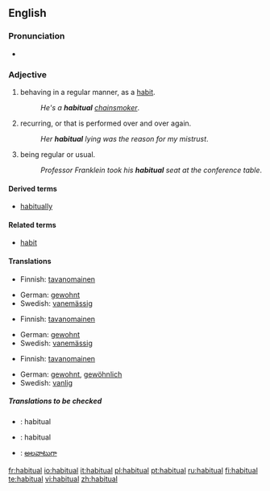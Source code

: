 ==English==

===Pronunciation===
*{{audio|en-us-habitual.ogg|Audio (US)}}

===Adjective===
{{en-adj}}

#behaving in a regular manner, as a [[habit]].
#:''He's a '''habitual''' [[chainsmoker]]''.
#recurring, or that is performed over and over again.
#:''Her '''habitual''' lying was the reason for my mistrust''.
#being regular or usual.
#:''Professor Franklein took his '''habitual''' seat at the conference table''.

====Derived terms====
*[[habitually]]

====Related terms====
*[[habit]]

====Translations====
{{trans-top|behaving in a regular manner, as a habit}}
*Finnish: [[tavanomainen]]
{{trans-mid}}
*German: [[gewohnt]]
*Swedish: [[vanemässig]]
{{trans-bottom}}

{{trans-top|recurring, or that is performed over and over again}}
*Finnish: [[tavanomainen]]
{{trans-mid}}
*German: [[gewohnt]]
*Swedish: [[vanemässig]]
{{trans-bottom}}

{{trans-top|being regular or usual}}
*Finnish: [[tavanomainen]]
{{trans-mid}}
*German: [[gewohnt]], [[gewöhnlich]]
*Swedish: [[vanlig]]
{{trans-bottom}}

=====Translations to be checked=====
{{checktrans}}
{{top}}
*{{ttbc|Interlingua}}: habitual
*{{ttbc|Spanish}}: habitual
{{mid}}
*{{ttbc|Telugu}}: [[అలవాటుగా]]
{{bottom}}

[[fr:habitual]]
[[io:habitual]]
[[it:habitual]]
[[pl:habitual]]
[[pt:habitual]]
[[ru:habitual]]
[[fi:habitual]]
[[te:habitual]]
[[vi:habitual]]
[[zh:habitual]]
